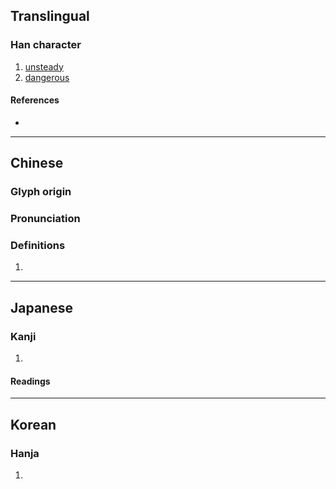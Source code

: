 {{character info/new}}
==Translingual==

===Han character===
{{Han char|rn=26|rad=卩|as=07|sn=9|four=17212|canj=MUNMU|ids=⿰兀危}}

# [[unsteady]]
# [[dangerous]]

====References====
* {{Han ref|kx=0298.291|dkj=02868|dj=0365.120|hdz=10554.090|uh=537C|ud=21372|bh=CDF5|bd=52725}}

----

==Chinese==
{{zh-forms}}

===Glyph origin===
{{Han etym}}

===Pronunciation===
{{zh-pron
|m=wù
|c=ngat6
|mc=y
|oc=y
|cat=
}}

===Definitions===
{{zh-hanzi}}

# {{rfdef|zh}}

----

==Japanese==

===Kanji===
{{ja-kanji|grade=|rs=卩07}}

# {{rfdef|ja|sort=卩07}}

====Readings====
{{ja-readings
|goon=ごち
|kanon=ごつ
|kun=あや-うい<あや-ふい
}}

----

==Korean==

===Hanja===
{{ko-hanja|hangeul=올|rv=ol|mr=ol}}

# {{rfdef|ko|sort=卩07}}